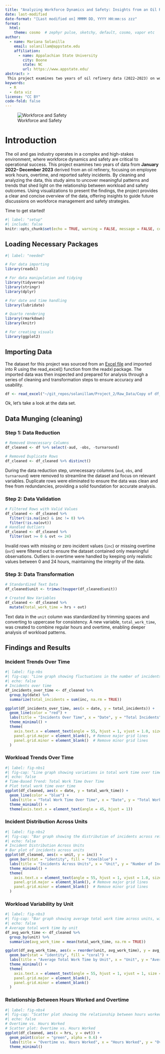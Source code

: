 ```yaml
---
title: "Analyzing Workforce Dynamics and Safety: Insights from an Oil Refinery"
date: last-modified
date-format: "[Last modified on] MMMM DD, YYYY HH:mm:ss zzz"
format: 
  html:
    theme: cosmo  # zephyr pulse, sketchy, default, cosmo, vapor etc
author:
  - name: Mariana Solanilla
    email: solanillam@appstate.edu
    affiliation:
      - name: Appalachian State University
        city: Boone
        state: NC  
        url: https://www.appstate.edu/
abstract: >
 This project examines two years of oil refinery data (2022–2023) on work hours, overtime, and safety incidents, uncovering key trends through data cleaning and visualization to provide insights into workforce dynamics and safety.
keywords:
  - R
  - data viz
license: "CC BY"  
code-fold: false
---
```


![Workforce and Safety]()

# Introduction

The oil and gas industry operates in a complex and high-stakes environment, where workforce dynamics and safety are critical to operational success. This project examines two years of data from **January 2022-- December 2023** derived from an oil refinery, focusing on employee work hours, overtime, and reported safety incidents. By cleaning and analyzing the data, this study aims to uncover meaningful patterns and trends that shed light on the relationship between workload and safety outcomes. Using visualizations to present the findings, the project provides a clear and concise overview of the data, offering insights to guide future discussions on workforce management and safety strategies.

Time to get started!

```r
#| label: "setup"
#| include: false
knitr::opts_chunk$set(echo = TRUE, warning = FALSE, message = FALSE, comment = NA, fig.align = "center")
```

## Loading Necessary Packages

```r
#| label: "needed"

# For data importing
library(readxl)

# For data manipulation and tidying
library(tidyverse)
library(stringr)
library(dplyr)

# For date and time handling
library(lubridate)

# Quarto rendering
library(rmarkdown)  
library(knitr)      

# For creating visuals
library(ggplot2)

```

## Importing Data

The dataset for this project was sourced from an [Excel file](https://docs.google.com/spreadsheets/d/11NnYb1Ubl1xM4rzHecbwei9GDXQHKv-5/edit?gid=660108890#gid=660108890) and imported into R using the read_excel() function from the readxl package. The imported data was then inspected and prepared for analysis through a series of cleaning and transformation steps to ensure accuracy and usability.

```r
df <- read_excel("~/git_repos/solanillam/Project_2/Raw_Data/Copy of df_overall_final_V1.xlsx")
```

Ok, let's take a look at the data set.

## Data Munging (cleaning)

### Step 1: Data Reduction

```r
# Removed Unnecessary Columns
df_cleaned <- df %>% select(-aud, -obs, -turnaround)

# Removed Duplicate Rows
df_cleaned <- df_cleaned %>% distinct()
```

During the data reduction step, unnecessary columns (`aud`, `obs`, and `turnaround`) were removed to streamline the dataset and focus on relevant variables. Duplicate rows were eliminated to ensure the data was clean and free from redundancies, providing a solid foundation for accurate analysis.

### Step 2: Data Validation

```r
# Filtered Rows with Valid Values
df_cleaned <- df_cleaned %>%
  filter(!is.na(inc) & inc != 0) %>%
  filter(!is.na(ovt))
# Handled Outliers
df_cleaned <- df_cleaned %>%
  filter(ovt >= 0 & ovt <= 24)
```

Invalid rows with missing or zero incident values (`inc`) or missing overtime (`ovt`) were filtered out to ensure the dataset contained only meaningful observations. Outliers in overtime were handled by keeping only realistic values between 0 and 24 hours, maintaining the integrity of the data.

### Step 3: Data Transformation

```r
# Standardized Text Data
df_cleaned$unit <- trimws(toupper(df_cleaned$unit))

# Created New Variables
df_cleaned <- df_cleaned %>%
  mutate(total_work_time = hrs + ovt)
```

Text data in the `unit` column was standardized by trimming spaces and converting to uppercase for consistency. A new variable, `total_work_time`, was created to combine regular hours and overtime, enabling deeper analysis of workload patterns.

## Findings and Results

### Incident Trends Over Time

```r
#| label: fig-nbs
#| fig-cap: "Line graph showing fluctuations in the number of incidents over time, with the highest spike occurring in early 2024."
#| echo: false
# Incidents over time
df_incidents_over_time <- df_cleaned %>%
  group_by(date) %>%
  summarize(total_incidents = sum(inc, na.rm = TRUE))

ggplot(df_incidents_over_time, aes(x = date, y = total_incidents)) +
  geom_line(color = "red") +
  labs(title = "Incidents Over Time", x = "Date", y = "Total Incidents") +
  theme_minimal() +
  theme(
    axis.text.x = element_text(angle = 55, hjust = 1, vjust = 1.0, size = 8),
    panel.grid.major = element_blank(), # Remove major grid lines
    panel.grid.minor = element_blank()  # Remove minor grid lines
  )
```

### Workload Trends Over Time

```r
#| label: fig-nbs1
#| fig-cap: "Line graph showing variations in total work time over time, with most values ranging between 50 and 150 hours, peaking occasionally throughout 2022 to early 2024."
#| echo: false
# Time-Based Trend: Total Work Time Over Time
# Plot total work time over time
ggplot(df_cleaned, aes(x = date, y = total_work_time)) +
  geom_line(color = "blue") +
  labs(title = "Total Work Time Over Time", x = "Date", y = "Total Work Time (hrs)") +
  theme_minimal() +
  theme(axis.text.x = element_text(angle = 45, hjust = 1))
```

### Incident Distribution Across Units

```r
#| label: fig-nbs2
#| fig-cap: "Bar graph showing the distribution of incidents across refinery units, with GBR-OMCC-FIELD reporting the highest number of incidents."
#| echo: false
# Incident Distribution Across Units
# Bar plot of incidents across units
ggplot(df_cleaned, aes(x = unit, y = inc)) +
  geom_bar(stat = "identity", fill = "steelblue") +
  labs(title = "Incidents Across Units", x = "Unit", y = "Number of Incidents") +
  theme_minimal() +
  theme(
    axis.text.x = element_text(angle = 55, hjust = 1, vjust = 1.0, size = 8),
    panel.grid.major = element_blank(), # Remove major grid lines
    panel.grid.minor = element_blank()  # Remove minor grid lines
  )
```

### Workload Variability by Unit

```r
#| label: fig-nbs3
#| fig-cap: "Bar graph showing average total work time across units, with the highest averages recorded in GBR-OMCC-FIELD and GBR-CHEMICALS units."
#| echo: false
# Average total work time by unit
df_avg_work_time <- df_cleaned %>%
  group_by(unit) %>%
  summarize(avg_work_time = mean(total_work_time, na.rm = TRUE))

ggplot(df_avg_work_time, aes(x = reorder(unit, avg_work_time), y = avg_work_time)) +
  geom_bar(stat = "identity", fill = "coral") +
  labs(title = "Average Total Work Time by Unit", x = "Unit", y = "Average Work Time (hrs)") +
  theme_minimal() +
  theme(
    axis.text.x = element_text(angle = 55, hjust = 1, vjust = 1, size = 8), # Ensures angled text
    panel.grid.major = element_blank(),
    panel.grid.minor = element_blank()
  )
```

### Relationship Between Hours Worked and Overtime

```r
#| label: fig-nbs4
#| fig-cap: "Scatter plot showing the relationship between hours worked and overtime, with a positive correlation evident as higher regular hours often coincide with higher overtime."
#| echo: false
# Overtime vs. Hours Worked
# Scatter plot: Overtime vs. Hours Worked
ggplot(df_cleaned, aes(x = hrs, y = ovt)) +
  geom_point(color = "green", alpha = 0.6) +
  labs(title = "Overtime vs. Hours Worked", x = "Hours Worked", y = "Overtime (hrs)") +
  theme_minimal()

```
